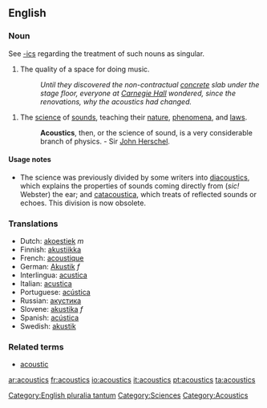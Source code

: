 ==English==

===Noun===
{{en-noun|-}}
See [[-ics]] regarding the treatment of such nouns as singular.
# The quality of a space for doing music. 
#:''Until they discovered the non-contractual [[concrete]] slab under the stage floor, everyone at [[Carnegie Hall]] wondered, since the renovations, why the acoustics had changed.''

# {{physics}} The [[science]] of [[sound]]s, teaching their [[nature]], [[phenomena]], and [[laws]]. 
#:'''Acoustics''', then, or the science of sound, is a very considerable branch of physics. - Sir [[John Herschel]].

====Usage notes====
*The science was previously divided by some writers into [[diacoustics]], which explains the properties of sounds coming directly from (''sic!'' Webster) the ear; and [[catacoustica]], which treats of reflected sounds or echoes.  This division is now obsolete.

===Translations===
*Dutch: [[akoestiek]] ''m''
*Finnish: [[akustiikka]]
*French: [[acoustique]] 
*German: [[Akustik]] ''f'' 
*Interlingua: [[acustica]] 
*Italian: [[acustica]] 
*Portuguese: [[acústica]] 
*Russian: [[акустика]]
*Slovene: [[akustika]] ''f''
*Spanish: [[acústica]]
*Swedish: [[akustik]]

===Related terms===
*[[acoustic]]

[[Category:English pluralia tantum]]
[[Category:Sciences]]
[[Category:Acoustics]]

[[ar:acoustics]]
[[fr:acoustics]]
[[io:acoustics]]
[[it:acoustics]]
[[pt:acoustics]]
[[ta:acoustics]]